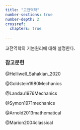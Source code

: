 ```yaml
---
title: "고전역학"
number-sections: true
number-depth: 2
crossref:
  chapters: true
  
---
```


고전역학의 기본원리에 대해 설명한다.

### 참고문헌
::: {#refs}

@Helliwell_Sahakian_2020

@Goldstein1980Mechanics

@Landau1976Mechanics

@Symon1971mechanics

@Arnold2013mathematical

@Marion2004classical


:::